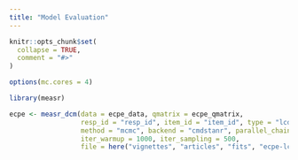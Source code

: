 ```yaml
---
title: "Model Evaluation"
---
```


```r
knitr::opts_chunk$set(
  collapse = TRUE,
  comment = "#>"
)

options(mc.cores = 4)
```

```r
library(measr)
```

```r
ecpe <- measr_dcm(data = ecpe_data, qmatrix = ecpe_qmatrix,
                  resp_id = "resp_id", item_id = "item_id", type = "lcdm",
                  method = "mcmc", backend = "cmdstanr", parallel_chains = 4,
                  iter_warmup = 1000, iter_sampling = 500,
                  file = here("vignettes", "articles", "fits", "ecpe-lcdm"))
```

